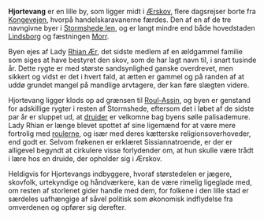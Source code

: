 {{title:Hjortevang}}
{{author:Laura Holmegaard}}
{{timestamp:2009-10-29T14:01:07Z}}
{{copyright:Hjortevang}}
'''Hjortevang''' er en lille by, som ligger midt i [[Ærskov]], flere dagsrejser borte fra [[Kongevejen]], hvorpå handelskaravanerne færdes. Den af en af de tre navngivne byer i  [[Stormshede len]], og er langt mindre end både hovedstaden [[Lindsborg]] og fæstningen [[Morr]].

Byen ejes af Lady [[Rhian Ær]], det sidste medlem af en ældgammel familie som siges at have bestyret den skov, som de har lagt navn til, i snart tusinde år. Dette rygte er med største sandsynlighed ganske overdrevet, men sikkert og vidst er det i hvert fald, at ætten er gammel og på randen af at uddø grundet mangel på mandlige arvtagere, der kan føre slægten videre.

Hjortevang ligger klods op ad grænsen til [[Roul-Assin]], og byen er genstand for adskillige rygter i resten af Stormshede, eftersom det i løbet af de sidste par år er sluppet ud, at [[druide|druider]] er velkomne bag byens sølle palisademure. Lady Rhian er længe blevet spottet af sine ligemænd for at være mere fortrolig med [[rouler|roulerne]], og især med deres kætterske religionsoverhoveder, end godt er. Selvom frøkenen er erklæret Sissiannatroende, er der er alligevel begyndt at cirkulere visse forlydender om, at hun skulle være trådt i lære hos en druide, der opholder sig i Ærskov.

Heldigvis for Hjortevangs indbyggere, hvoraf størstedelen er jægere, skovfolk, urtekyndige og håndværkere, kan de være rimelig ligeglade med, om resten af storlenet gider handle med dem, for folkene i den lille stad er særdeles uafhængige af såvel politisk som økonomisk indflydelse fra omverdenen og opfører sig derefter.